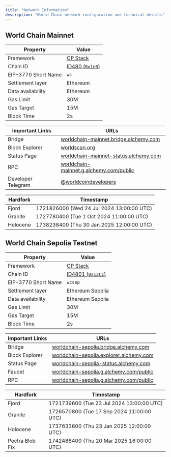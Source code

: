 ```yaml
---
title: "Network Information"
description: "World Chain network configuration and technical details"
---
```


## World Chain Mainnet 

| Property | Value |
|----------|-------|
| Framework | [OP Stack](https://docs.optimism.io/) |
| Chain ID | [ID480 (`0x1e0`)](https://chainlist.org/?search=World+Chain&testnets=false) |
| EIP-3770 Short Name | `wc` |
| Settlement layer | Ethereum |
| Data availability | Ethereum |
| Gas Limit | 30M |
| Gas Target | 15M |
| Block Time | 2s |

| Important Links | URLs |
|-----------------|------|
| Bridge | [worldchain-mainnet.bridge.alchemy.com](https://worldchain-mainnet.bridge.alchemy.com) |
| Block Explorer | [worldscan.org](https://worldscan.org) |
| Status Page | [worldchain-mainnet-status.alchemy.com](https://worldchain-mainnet-status.alchemy.com) |
| RPC | [worldchain-mainnet.g.alchemy.com/public](https://worldchain-mainnet.g.alchemy.com/public) |
| Developer Telegram | [@worldcoindevelopers](https://t.me/worldcoindevelopers) |

| Hardfork | Timestamp |
|----------|-----------|
| Fjord | 1721826000 (Wed 24 Jul 2024 13:00:00 UTC) |
| Granite | 1727780400 (Tue 1 Oct 2024 11:00:00 UTC) |
| Holocene | 1738238400 (Thu 30 Jan 2025 12:00:00 UTC) |

## World Chain Sepolia Testnet

| Property | Value |
|----------|-------|
| Framework | [OP Stack](https://docs.optimism.io/) |
| Chain ID | [ID4801 (`0x12C1`)](https://chainlist.org/?search=World+Chain&testnets=true) |
| EIP-3770 Short Name | `wcsep` |
| Settlement layer | Ethereum Sepolia |
| Data availability | Ethereum Sepolia |
| Gas Limit | 30M |
| Gas Target | 15M |
| Block Time | 2s |

| Important Links | URLs |
|-----------------|------|
| Bridge | [worldchain-sepolia.bridge.alchemy.com](https://worldchain-sepolia.bridge.alchemy.com) |
| Block Explorer | [worldchain-sepolia.explorer.alchemy.com](https://worldchain-sepolia.explorer.alchemy.com) |
| Status Page | [worldchain-sepolia-status.alchemy.com](https://worldchain-sepolia-status.alchemy.com) |
| Faucet | [worldchain-sepolia.g.alchemy.com/public](https://www.alchemy.com/faucets/world-chain-sepolia) |
| RPC | [worldchain-sepolia.g.alchemy.com/public](https://worldchain-sepolia.g.alchemy.com/public) |

| Hardfork | Timestamp |
|----------|-----------|
| Fjord | 1721739600 (Tue 23 Jul 2024 13:00:00 UTC) |
| Granite | 1726570800 (Tue 17 Sep 2024 11:00:00 UTC) |
| Holocene | 1737633600 (Thu 23 Jan 2025 12:00:00 UTC) |
| Pectra Blob Fix | 1742486400 (Thu 20 Mar 2025 16:00:00 UTC) |